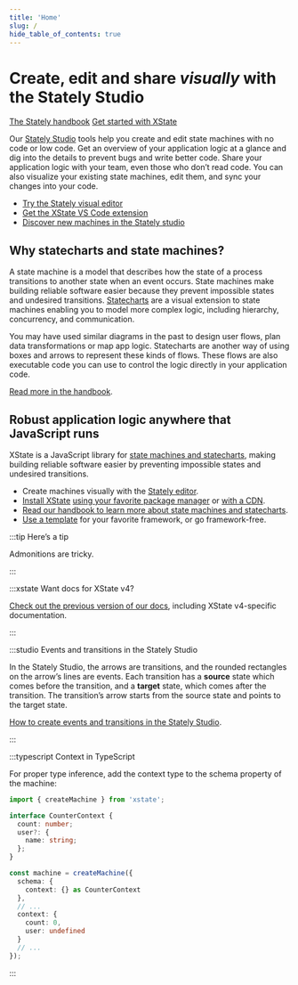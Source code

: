 ```yaml
---
title: 'Home'
slug: /
hide_table_of_contents: true
---
```


# Create, edit and share *visually* with the Stately Studio

[The Stately handbook](/handbook/state-machines-and-statecharts)
[Get started with XState](/getting-started/installation)

Our [Stately Studio](https://stately.ai) tools help you create and edit state machines with no code or low code. Get an overview of your application logic at a glance and dig into the details to prevent bugs and write better code. Share your application logic with your team, even those who don’t read code. You can also visualize your existing state machines, edit them, and sync your changes into your code.

- [Try the Stately visual editor](https://stately.ai/editor)
- [Get the XState VS Code extension](https://marketplace.visualstudio.com/items?itemName=statelyai.stately-vscode)
- [Discover new machines in the Stately studio](https://stately.ai/registry/discover)

## Why statecharts and state machines?

A state machine is a model that describes how the state of a process transitions to another state when an event occurs. State machines make building reliable software easier because they prevent impossible states and undesired transitions. [Statecharts](/handbook/state-machines-and-statecharts) are a visual extension to state machines enabling you to model more complex logic, including hierarchy, concurrency, and communication.

You may have used similar diagrams in the past to design user flows, plan data transformations or map app logic. Statecharts are another way of using boxes and arrows to represent these kinds of flows. These flows are also executable code you can use to control the logic directly in your application code.

[Read more in the handbook](/handbook/state-machines-and-statecharts).

## Robust application logic anywhere that JavaScript runs

XState is a JavaScript library for [state machines and statecharts](#why-statecharts-and-state-machines), making building reliable software easier by preventing impossible states and undesired transitions.

- Create machines visually with the [Stately editor](https://stately.ai).
- [Install XState](/getting-started/installation) [using your favorite package manager](/getting-started/installation#installation-snippets) or [with a CDN](/getting-started/installation#cdn).
- [Read our handbook to learn more about state machines and statecharts](/handbook/state-machines-and-statecharts).
- [Use a template](/templates) for your favorite framework, or go framework-free.

:::tip Here’s a tip

Admonitions are tricky.

:::


:::xstate Want docs for XState v4?

[Check out the previous version of our docs](https://xstate.js.org/docs), including XState v4-specific documentation.

:::

:::studio Events and transitions in the Stately Studio

In the Stately Studio, the arrows are transitions, and the rounded rectangles on the arrow’s lines are events. Each transition has a **source** state which comes before the transition, and a **target** state, which comes after the transition. The transition’s arrow starts from the source state and points to the target state.

[How to create events and transitions in the Stately Studio](#).

:::

:::typescript Context in TypeScript

For proper type inference, add the context type to the schema property of the machine:

```ts
import { createMachine } from 'xstate';

interface CounterContext {
  count: number;
  user?: {
    name: string;
  };
}

const machine = createMachine({
  schema: {
    context: {} as CounterContext
  },
  // ...
  context: {
    count: 0,
    user: undefined
  }
  // ...
});
```

:::